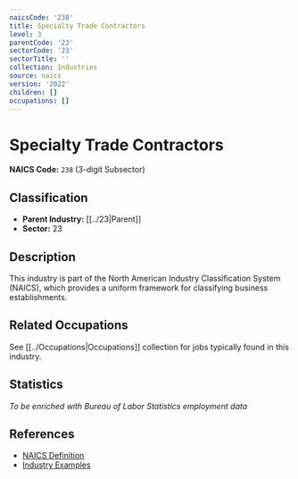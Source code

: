 ```yaml
---
naicsCode: '238'
title: Specialty Trade Contractors
level: 3
parentCode: '23'
sectorCode: '23'
sectorTitle: ''
collection: Industries
source: naics
version: '2022'
children: []
occupations: []
---
```

# Specialty Trade Contractors

**NAICS Code:** `238` (3-digit Subsector)

## Classification

- **Parent Industry:** [[../23|Parent]]
- **Sector:** 23

## Description

This industry is part of the North American Industry Classification System (NAICS), which provides a uniform framework for classifying business establishments.

## Related Occupations

See [[../Occupations|Occupations]] collection for jobs typically found in this industry.

## Statistics

*To be enriched with Bureau of Labor Statistics employment data*

## References

- [NAICS Definition](https://www.census.gov/naics/)
- [Industry Examples](https://www.census.gov/naics/2022NAICS/)
